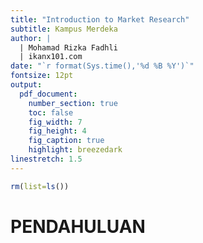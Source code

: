 ```yaml
---
title: "Introduction to Market Research"
subtitle: Kampus Merdeka
author: |
  | Mohamad Rizka Fadhli
  | ikanx101.com
date: "`r format(Sys.time(),'%d %B %Y')`"
fontsize: 12pt
output:
  pdf_document:
    number_section: true
    toc: false
    fig_width: 7
    fig_height: 4
    fig_caption: true
    highlight: breezedark
linestretch: 1.5
---
```


```r
rm(list=ls())
```

\newpage
\tableofcontents
\newpage
\listoffigures
\newpage
\listoftables
\newpage

# PENDAHULUAN

